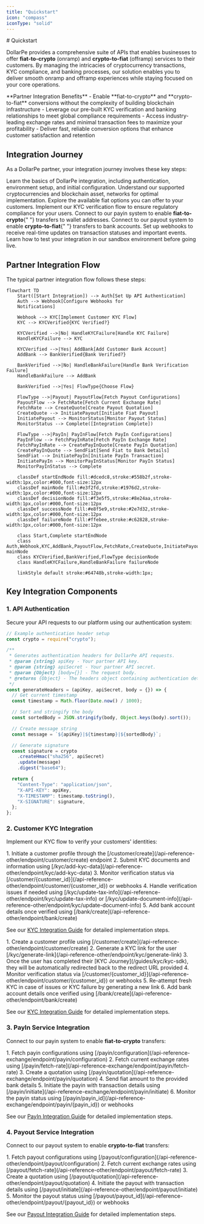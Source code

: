 ```yaml
---
title: "Quickstart"
icon: "compass"
iconType: "solid"
---
```


<Highlight># Quickstart</Highlight>

DollarPe provides a comprehensive suite of APIs that enables businesses to offer **fiat-to-crypto** (onramp) and **crypto-to-fiat** (offramp) services to their customers. By managing the intricacies of cryptocurrency transactions, KYC compliance, and banking processes, our solution enables you to deliver smooth onramp and offramp experiences while staying focused on your core operations.

<Note>
  **Partner Integration Benefits** 
  - Enable **fiat-to-crypto** and **crypto-to-fiat** conversions without the complexity of building blockchain infrastructure 
  - Leverage our pre-built KYC verification and banking relationships to meet global compliance requirements 
  - Access industry-leading exchange rates and minimal transaction fees to maximize your profitability 
  - Deliver fast, reliable conversion options that enhance customer satisfaction and retention
</Note>

## Integration Journey

As a DollarPe partner, your integration journey involves these key steps:

<CardGroup cols={2}>
  <Card title="Getting Started" icon="rocket" href="/guides/introduction">
    Learn the basics of DollarPe integration, including authentication,
    environment setup, and initial configuration.
  </Card>
  <Card
    title="Stablecoins & Blockchains"
    icon="coins"
    href="/guides/support/stablecoins_and_blockchains"
  >
    Understand our supported cryptocurrencies and blockchain asset, networks for
    optimal implementation.
  </Card>
  <Card
    title="Fiat Payment Methods"
    icon="credit-card"
    href="/guides/support/fiatMethods"
  >
    Explore the available fiat options you can offer to your customers.
  </Card>
  <Card
    title="KYC Integration"
    icon="user-shield"
    href="/api-reference-other/integration-guides/kyc-integration-guide"
  >
    Implement our KYC verification flow to ensure regulatory compliance for your
    users.
  </Card>
  <Card
    title="PayIn Integration"
    icon="bitcoin"
    href="/api-reference-exchange/integration-guides/payin-integration-guide"
  >
    Connect to our payin system to enable <strong>fiat-to-crypto</strong>{" "}
    transfers to wallet addresses.
  </Card>
  <Card
    title="Payout Integration"
    icon="money-bill-trend-up"
    href="/api-reference-other/integration-guides/payout-integration-guide"
  >
    Connect to our payout system to enable <strong>crypto-to-fiat</strong>{" "}
    transfers to bank accounts.
  </Card>
  <Card title="Webhooks & Notifications" icon="bell" href="/guides/webhooks">
    Set up webhooks to receive real-time updates on transaction statuses and
    important events.
  </Card>
  <Card title="Testing & Sandbox" icon="vial" href="/guides/sandbox-testing">
    Learn how to test your integration in our sandbox environment before going
    live.
  </Card>
</CardGroup>

## Partner Integration Flow

The typical partner integration flow follows these steps:

```mermaid
flowchart TD
    Start([Start Integration]) --> Auth[Set Up API Authentication]
    Auth --> Webhook[Configure Webhooks for
    Notifications]

    Webhook --> KYC[Implement Customer KYC Flow]
    KYC --> KYCVerified{KYC Verified?}

    KYCVerified -->|No| HandleKYCFailure[Handle KYC Failure]
    HandleKYCFailure --> KYC

    KYCVerified -->|Yes| AddBank[Add Customer Bank Account]
    AddBank --> BankVerified{Bank Verified?}

    BankVerified -->|No| HandleBankFailure[Handle Bank Verification Failure]
    HandleBankFailure --> AddBank

    BankVerified -->|Yes| FlowType{Choose Flow}

    FlowType -->|Payout| PayoutFlow[Fetch Payout Configurations]
    PayoutFlow --> FetchRate[Fetch Current Exchange Rate]
    FetchRate --> CreateQuote[Create Payout Quotation]
    CreateQuote --> InitiatePayout[Initiate Fiat Payout]
    InitiatePayout --> MonitorStatus[Monitor Payout Status]
    MonitorStatus --> Complete([Integration Complete])

    FlowType -->|PayIn| PayInFlow[Fetch PayIn Configurations]
    PayInFlow --> FetchPayInRate[Fetch PayIn Exchange Rate]
    FetchPayInRate --> CreatePayInQuote[Create PayIn Quotation]
    CreatePayInQuote --> SendFiat[Send Fiat to Bank Details]
    SendFiat --> InitiatePayIn[Initiate PayIn Transaction]
    InitiatePayIn --> MonitorPayInStatus[Monitor PayIn Status]
    MonitorPayInStatus --> Complete

    classDef startEndNode fill:#dcedc8,stroke:#558b2f,stroke-width:1px,color:#000,font-size:12px
    classDef mainNode fill:#e3f2fd,stroke:#1976d2,stroke-width:1px,color:#000,font-size:12px
    classDef decisionNode fill:#f3e5f5,stroke:#8e24aa,stroke-width:1px,color:#000,font-size:12px
    classDef successNode fill:#e8f5e9,stroke:#2e7d32,stroke-width:1px,color:#000,font-size:12px
    classDef failureNode fill:#ffebee,stroke:#c62828,stroke-width:1px,color:#000,font-size:12px

    class Start,Complete startEndNode
    class Auth,Webhook,KYC,AddBank,PayoutFlow,FetchRate,CreateQuote,InitiatePayout,MonitorStatus,PayInFlow,FetchPayInRate,CreatePayInQuote,SendFiat,InitiatePayIn,MonitorPayInStatus mainNode
    class KYCVerified,BankVerified,FlowType decisionNode
    class HandleKYCFailure,HandleBankFailure failureNode

    linkStyle default stroke:#64748b,stroke-width:1px;
```

## Key Integration Components

### 1. API Authentication

Secure your API requests to our platform using our authentication system:

```javascript
// Example authentication header setup
const crypto = require("crypto");

/**
 * Generates authentication headers for DollarPe API requests.
 * @param {string} apiKey - Your partner API key.
 * @param {string} apiSecret - Your partner API secret.
 * @param {Object} [body={}] - The request body.
 * @returns {Object} - The headers object containing authentication details.
 */
const generateHeaders = (apiKey, apiSecret, body = {}) => {
  // Get current timestamp
  const timestamp = Math.floor(Date.now() / 1000);

  // Sort and stringify the body
  const sortedBody = JSON.stringify(body, Object.keys(body).sort());

  // Create message string
  const message = `${apiKey}|${timestamp}|${sortedBody}`;

  // Generate signature
  const signature = crypto
    .createHmac("sha256", apiSecret)
    .update(message)
    .digest("base64");

  return {
    "Content-Type": "application/json",
    "X-API-KEY": apiKey,
    "X-TIMESTAMP": timestamp.toString(),
    "X-SIGNATURE": signature,
  };
};
```

### 2. Customer KYC Integration

Implement our KYC flow to verify your customers' identities:

<Accordion title="KYC Implementation Steps (Sharing based)">
1. Initiate a customer profile through the [/customer/create](/api-reference-other/endpoint/customer/create) endpoint
2. Submit KYC documents and information using [/kyc/add-kyc-data](/api-reference-other/endpoint/kyc/add-kyc-data)
3. Monitor verification status via [/customer/{customer_id}](/api-reference-other/endpoint/customer/{customer_id}) or webhooks
4. Handle verification issues if needed using [/kyc/update-tax-info](/api-reference-other/endpoint/kyc/update-tax-info) or [/kyc/update-document-info](/api-reference-other/endpoint/kyc/update-document-info)
5. Add bank account details once verified using [/bank/create](/api-reference-other/endpoint/bank/create)

See our [KYC Integration Guide](/api-reference-other/integration-guides/kyc-integration-guide) for detailed implementation steps.

</Accordion>

<Accordion title="KYC Implementation Steps (SDK based)">
1. Create a customer profile using [/customer/create](/api-reference-other/endpoint/customer/create)
2. Generate a KYC link for the user [/kyc/generate-link](/api-reference-other/endpoint/kyc/generate-link)
3. Once the user has completed their [KYC Journey](/guides/kyc/kyc-sdk), they will be automatically redirected back to the redirect URL provided
4. Monitor verification status via [/customer/{customer_id}](/api-reference-other/endpoint/customer/{customer_id}) or webhooks
5. Re-attempt fresh KYC in case of issues or KYC failure by generating a new link
6. Add bank account details once verified using [/bank/create](/api-reference-other/endpoint/bank/create)

See our [KYC Integration Guide](/api-reference-other/integration-guides/kyc-integration-guide) for detailed implementation steps.

</Accordion>

### 3. PayIn Service Integration

Connect to our payin system to enable **fiat-to-crypto** transfers:

<Accordion title="PayIn Implementation Steps">
1. Fetch payin configurations using [/payin/configuration](/api-reference-exchange/endpoint/payin/configuration)
2. Fetch current exchange rates using [/payin/fetch-rate](/api-reference-exchange/endpoint/payin/fetch-rate)
3. Create a quotation using [/payin/quotation](/api-reference-exchange/endpoint/payin/quotation)
4. Send fiat amount to the provided bank details
5. Initiate the payin with transaction details using [/payin/initiate](/api-reference-exchange/endpoint/payin/initiate)
6. Monitor the payin status using [/payin/payin_id](/api-reference-exchange/endpoint/payin/{payin_id}) or webhooks

See our [PayIn Integration Guide](/api-reference-exchange/integration-guides/payin-integration-guide) for detailed implementation steps.

</Accordion>

### 4. Payout Service Integration

Connect to our payout system to enable **crypto-to-fiat** transfers:

<Accordion title="Payout Implementation Steps">
1. Fetch payout configurations using [/payout/configuration](/api-reference-other/endpoint/payout/configuration)
2. Fetch current exchange rates using [/payout/fetch-rate](/api-reference-other/endpoint/payout/fetch-rate)
3. Create a quotation using [/payout/quotation](/api-reference-other/endpoint/payout/quotation)
4. Initiate the payout with transaction details using [/payout/initiate](/api-reference-other/endpoint/payout/initiate)
5. Monitor the payout status using [/payout/payout_id](/api-reference-other/endpoint/payout/{payout_id}) or webhooks

See our [Payout Integration Guide](/api-reference-other/integration-guides/payout-integration-guide) for detailed implementation steps.

</Accordion>
